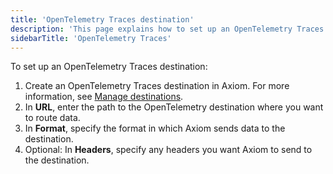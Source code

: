 ```yaml
---
title: 'OpenTelemetry Traces destination'
description: 'This page explains how to set up an OpenTelemetry Traces destination.'
sidebarTitle: 'OpenTelemetry Traces'
---
```


To set up an OpenTelemetry Traces destination:

1. Create an OpenTelemetry Traces destination in Axiom. For more information, see [Manage destinations](/process-data/destinations/manage-destinations.mdx).
1. In **URL**, enter the path to the OpenTelemetry destination where you want to route data.
1. In **Format**, specify the format in which Axiom sends data to the destination.
1. Optional: In **Headers**, specify any headers you want Axiom to send to the destination.